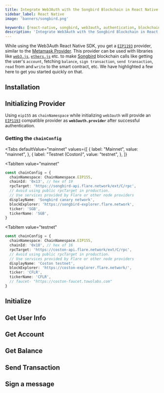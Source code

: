 ```yaml
---
title: Integrate Web3Auth with the Songbird Blockchain in React Native
sidebar_label: React Native
image: 'banners/songbird.png'

keywords: [react-native, songbird, web3auth, authentication, blockchain]
description: 'Integrate Web3Auth with the Songbird Blockchain in React Native | Documentation - Web3Auth'
---
```



<SEO
  title="Integrate Web3Auth with the Songbird Blockchain in React Native"
  description="Integrate Web3Auth with the Songbird Blockchain in React Native | Documentation - Web3Auth"
  image="https://web3auth.io/docs/banners/songbird.png"
  slug="/embedded-wallets/connect-blockchain/evm/songbird/react-native"
/>

While using the Web3Auth React Native SDK, you get a [`EIP1193`](https://eips.ethereum.org/EIPS/eip-1193) provider, similar to the [Metamask Provider](https://docs.metamask.io/guide/ethereum-provider.html). This provider can be used with libraries like [`web3.js`](https://web3js.readthedocs.io/en/v1.2.8/getting-started.html), [`ethers.js`](https://docs.ethers.io/v5/getting-started/) etc. to make [Songbird](https://www.flare.network) blockchain calls like getting the user's `account`, fetching `balance`, `sign transaction`, `send transaction`, `read` from and `write` to the smart contract, etc. We have highlighted a few here to get you started quickly on that.

## Installation

<InstallationSnippet />

## Initializing Provider

Using `eip155` as `chainNamespace` while initializing `web3auth` will provide an [`EIP1193`](https://eips.ethereum.org/EIPS/eip-1193) compatible provider as **`web3auth.provider`** after successful authentication.

### Getting the `chainConfig`

<Tabs
 defaultValue="mainnet"
  values={[
    { label: "Mainnet", value: "mainnet", },
    { label: "Testnet (Coston)", value: "testnet", },
  ]}
>
<TabItem
  value="mainnet"
>

```typescript
const chainConfig = {
  chainNamespace: ChainNamespace.EIP155,
  chainId: '0x13', // hex of 19
  rpcTarget: 'https://songbird-api.flare.network/ext/C/rpc',
  // Avoid using public rpcTarget in production.
  // Use services provided by Flare or other node providers
  displayName: 'Songbird canary network',
  blockExplorer: 'https://songbird-explorer.flare.network',
  ticker: 'SGB',
  tickerName: 'SGB',
}
```

</TabItem>

<TabItem
  value="testnet"
>

```typescript
const chainConfig = {
  chainNamespace: ChainNamespace.EIP155,
  chainId: '0x10', // hex of 16
  rpcTarget: 'https://coston-api.flare.network/ext/C/rpc',
  // Avoid using public rpcTarget in production.
  // Use services provided by Flare or other node providers
  displayName: 'Coston testnet',
  blockExplorer: 'https://coston-explorer.flare.network/',
  ticker: 'CFLR',
  tickerName: 'CFLR',
  // faucet- "https://coston-faucet.towolabs.com"
}
```

</TabItem>
</Tabs>

## Initialize

<InitialisationSnippet />

## Get User Info

<UserInfoSnippet />

## Get Account

<GetAccountSnippet />

## Get Balance

<GetBalanceSnippet />

## Send Transaction

<SendTransactionSnippet />

## Sign a message

<SignMessageSnippet />
